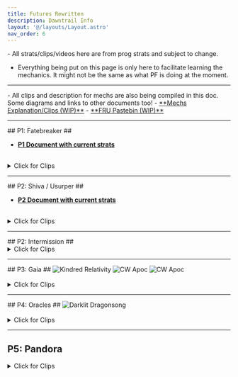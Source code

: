 ```yaml
---
title: Futures Rewritten
description: Dawntrail Info
layout: '@/layouts/Layout.astro'
nav_order: 6
---
```




<body>

<Card title="WARNING">
- All strats/clips/videos here are from prog strats and subject to change.

- Everything being put on this page is only here to facilitate learning the mechanics. It might not be the same as what PF is doing at the moment.
</Card>

<hr></hr>

<Card title="Document with descriptions and Clips">
- All clips and description for mechs are also being compiled in this doc. Some diagrams and links to other documents too!
- <a href="https://docs.google.com/spreadsheets/d/1FSBpBHbd4TtmB7O66XuJND9n20J3H7dKuEZJDS3LKDc/edit?gid=1810361482#gid=1810361482" target="_blank">**Mechs Explanation/Clips (WIP)**</a>
- <a href="https://pastebin.com/ue7w9jJH" target="_blank">**FRU Pastebin (WIP)**</a>

</Card>
<hr></hr>
## P1: Fatebreaker ## 

- <a href="https://docs.google.com/presentation/d/1Pm3BkfrJqjcm7688RrNDdh4oYuYS_VmHr6ALqjbZInE/edit#slide=id.g3190712f4e4_0_7" target="_blank">**P1 Document with current strats**</a>
<br></br>
<details>
<summary>Click for Clips</summary>
<h6> - Cyclonic Break </h6>
<iframe src="https://clips.twitch.tv/embed?clip=PowerfulGorgeousDaikonKippa-Xiap-AREUjs8mEAY&parent=ultistrats.com" frameborder="0" allowfullscreen="true" scrolling="no" height="500" width="100%"></iframe>
<h6> - Buster </h6>
<h6> - Utopian Sky </h6>
<iframe src="https://clips.twitch.tv/embed?clip=PricklyUgliestElephantYouWHY-9s9e5E75NwdLovtl&parent=ultistrats.com" frameborder="0" allowfullscreen="true" scrolling="no" height="500" width="100%"></iframe>
<h6> - Cyclonic (Trio) </h6>
<iframe src="https://clips.twitch.tv/embed?clip=KnottyProudOrcaJKanStyle-8txIUyA3ULlZxW3i&parent=ultistrats.com" frameborder="0" allowfullscreen="true" scrolling="no" height="500" width="100%"></iframe>
<h6> - Burnished Glory (Raidwide Bleed) </h6>
<h6> - Fall of Faith </h6>
<iframe src="https://clips.twitch.tv/embed?clip=OpenDirtyOwlLitFam-iSmTS23Oed4lYBr4&parent=ultistrats.com" frameborder="0" allowfullscreen="true" scrolling="no" height="500" width="100%"></iframe>
<h6> - Buster </h6>
<h6> - Burst Strike + Towers </h6>
<iframe src="https://clips.twitch.tv/embed?clip=PeppyLuckyPoultryVoHiYo-3t1KkofyeuFISFA0&parent=ultistrats.com" frameborder="0" allowfullscreen="true" scrolling="no" height="500" width="100%"></iframe>
</details>

<hr></hr>
## P2: Shiva / Usurper ##

- <a href="https://docs.google.com/presentation/d/1VqIifgNf8RzXIWb8EGGVdKvOtKk0HmhPcHIMpizYuig/preview?slide=id.g3190712f4e4_0_0" target="_blank">**P2 Document with current strats**</a>
<br></br>
<details>

<summary>Click for Clips</summary>
<h6> - Quadruple Slap </h6>
<iframe src="https://clips.twitch.tv/embed?clip=TalentedVibrantMeatloafTheThing-UkMEW33scW-GVtFt&parent=ultistrats.com" frameborder="0" allowfullscreen="true" scrolling="no" height="500" width="100%"></iframe>

<h6> - Diamond Dust </h6>
<iframe src="https://clips.twitch.tv/embed?clip=SuaveSpoopyMeerkatOpieOP-JLoonA4E2LiSH_--&parent=ultistrats.com" frameborder="0" allowfullscreen="true" scrolling="no" height="500" width="100%"></iframe>

<h6> - Reflected Mirrors </h6>
<iframe src="https://clips.twitch.tv/embed?clip=CrispyDifferentHerbsFUNgineer-6LZHWALqcVDl_eD1&parent=ultistrats.com" frameborder="0" allowfullscreen="true" scrolling="no" height="500" width="100%"></iframe>

<h6> - Light Rampant </h6>
<iframe src="https://clips.twitch.tv/embed?clip=FantasticMildFrogRedCoat-SfvWHz7fpdWTMoLh&parent=ultistrats.com" frameborder="0" allowfullscreen="true" scrolling="no" height="500" width="100%"></iframe>
</details>
<hr></hr>
## P2: Intermission ##
<details>
<summary>Click for Clips</summary>

<h6> - Intermission </h6>
<iframe src="https://clips.twitch.tv/embed?clip=PrettiestOilyWoodpeckerYouWHY-UAPB2sySh68_FsGv&parent=ultistrats.com" frameborder="0" allowfullscreen="true" scrolling="no" height="500" width="100%"></iframe>
</details>

<hr></hr>
## P3: Gaia ##
<Image
    src={KindredRelativity}
    inferSize
    decoding="async"
    loading="eager"
    alt="Kindred Relativity"
    onclick="window.open('/kindredrelativity.png','_blank')"
    style="cursor:pointer;"
    />
    <Image
    src={CWApoc}
    inferSize
    decoding="async"
    loading="eager"
    alt="CW Apoc"
    onclick="window.open('/cwApoc.png','_blank')"
    style="cursor:pointer;"
    />
    <Image
    src={CCWApoc}
    inferSize
    decoding="async"
    loading="eager"
    alt="CW Apoc"
    onclick="window.open('/ccwApoc.png','_blank')"
    style="cursor:pointer;"
    />
<br></br>
<details>
<summary>Click for Clips</summary>
<h6> - Ultimate Relativity </h6>
<iframe src="https://clips.twitch.tv/embed?clip=RenownedPreciousTaroMVGame-SitcrPdNSTnF7XCW&parent=ultistrats.com" frameborder="0" allowfullscreen="true" scrolling="no" height="500" width="100%"></iframe>

<h6> - Apocalypse </h6>
<iframe src="https://clips.twitch.tv/embed?clip=BenevolentEmpathicHorseradishFunRun-cC3p-lzm7nxoAnSk&parent=ultistrats.com" frameborder="0" allowfullscreen="true" scrolling="no" height="500" width="100%"></iframe>
</details>

<hr></hr>
## P4: Oracles ##
<Image
    src={Darklit}
    inferSize
    decoding="async"
    loading="eager"
    alt="Darklit Dragonsong"
    onclick="window.open('/darklit.png','_blank')"
    style="cursor:pointer;"
    />
    <br></br>
<details>


<summary>Click for Clips</summary>
<h6> - Start of Phase </h6>
<iframe src="https://clips.twitch.tv/embed?clip=SincerePerfectOstrichDatSheffy--gFP6K_4nl8t5Dnm&parent=ultistrats.com" frameborder="0" allowfullscreen="true" scrolling="no" height="500" width="100%"></iframe>

<h6> - Darklit Dragonsong </h6>
<iframe src="https://clips.twitch.tv/embed?clip=AggressiveDelightfulMoonDoubleRainbow-w4u-tSsA_a0kZgGC&parent=ultistrats.com" frameborder="0" allowfullscreen="true" scrolling="no" height="500" width="100%"></iframe>

<h6> - Crystallize Time </h6>
- South unless you dont
<iframe src="https://clips.twitch.tv/embed?clip=HyperPricklyShieldMrDestructoid-bQJSYoKAQBIIKxPC&parent=ultistrats.com" frameborder="0" allowfullscreen="true" scrolling="no" height="500" width="100%"></iframe>
- Lucrezia
<iframe src="https://clips.twitch.tv/embed?clip=SpoopyFrailCrowWTRuck-Th6B3BVTgpYtW48U&parent=ultistrats.com" frameborder="0" allowfullscreen="true" scrolling="no" height="500" width="100%"></iframe>
</details>
<hr></hr>

## P5: Pandora

<details>
<summary>Click for Clips</summary>
<h6> - Cutscene </h6>
<iframe src="https://clips.twitch.tv/embed?clip=TardyBlitheLampRalpherZ-WUptJ3n1zRtq46Q4&parent=ultistrats.com" frameborder="0" allowfullscreen="true" scrolling="no" height="500" width="100%"></iframe>

<h6> - Fulgent Blade (Exalines) </h6>
<iframe src="https://clips.twitch.tv/embed?clip=EndearingEnergeticGoblinRedCoat-fM44Up5QBmT4hZ4S&parent=ultistrats.com" frameborder="0" allowfullscreen="true" scrolling="no" height="500" width="100%"></iframe>

<h6> - Paradise Regained </h6>
<iframe src="https://clips.twitch.tv/embed?clip=SpookyDelightfulLettuceBCWarrior-8dSjtw2g5al91G8M&parent=ultistrats.com" frameborder="0" allowfullscreen="true" scrolling="no" height="500" width="100%"></iframe>

<h6> - Polarizing Strikes </h6>
<iframe src="https://clips.twitch.tv/embed?clip=LittleDifferentMooseCeilingCat-t0NZy7cKizplvmm2&parent=ultistrats.com" frameborder="0" allowfullscreen="true" scrolling="no" height="500" width="100%"></iframe>

</details>
</body>